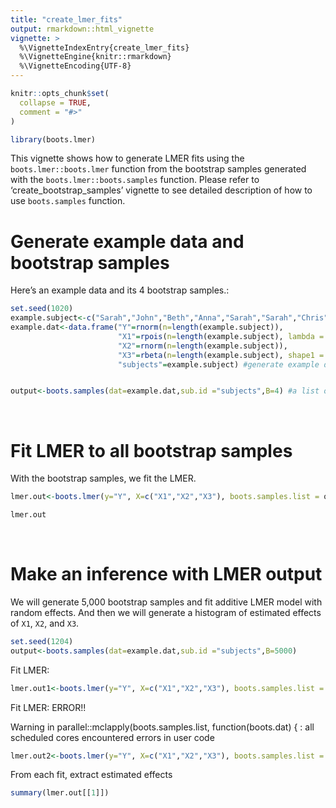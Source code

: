 ```yaml
---
title: "create_lmer_fits"
output: rmarkdown::html_vignette
vignette: >
  %\VignetteIndexEntry{create_lmer_fits}
  %\VignetteEngine{knitr::rmarkdown}
  %\VignetteEncoding{UTF-8}
---
```


```r
knitr::opts_chunk$set(
  collapse = TRUE,
  comment = "#>"
)

```

```r
library(boots.lmer)
```

This vignette shows how to generate LMER fits using the `boots.lmer::boots.lmer` function from the bootstrap samples generated with the `boots.lmer::boots.samples` function. Please refer to 'create_bootstrap_samples' vignette to see detailed description of how to use `boots.samples` function.

# Generate example data and bootstrap samples

Here's an example data and its 4 bootstrap samples.:
```r
set.seed(1020)
example.subject<-c("Sarah","John","Beth","Anna","Sarah","Sarah","Chris","Blake","John","Anna")
example.dat<-data.frame("Y"=rnorm(n=length(example.subject)),
                        "X1"=rpois(n=length(example.subject), lambda = 3),
                        "X2"=rnorm(n=length(example.subject)),
                        "X3"=rbeta(n=length(example.subject), shape1 = 3, shape2 = 0.5),
                        "subjects"=example.subject) #generate example data


output<-boots.samples(dat=example.dat,sub.id ="subjects",B=4) #a list of 4 bootstrap samples 

```


<br>

# Fit LMER to all bootstrap samples

With the bootstrap samples, we fit the LMER.
```r
lmer.out<-boots.lmer(y="Y", X=c("X1","X2","X3"), boots.samples.list = output)

lmer.out
```



<br>

# Make an inference with LMER output

We will generate 5,000 bootstrap samples and fit additive LMER model with random effects. And then we will generate a histogram of estimated effects of `X1`, `X2`, and `X3`.

```r
set.seed(1204)
output<-boots.samples(dat=example.dat,sub.id ="subjects",B=5000)

```


Fit LMER: 

```r
lmer.out1<-boots.lmer(y="Y", X=c("X1","X2","X3"), boots.samples.list = output[[100]])
```

Fit LMER: ERROR!!

Warning in parallel::mclapply(boots.samples.list, function(boots.dat) { :
  all scheduled cores encountered errors in user code

```r
lmer.out2<-boots.lmer(y="Y", X=c("X1","X2","X3"), boots.samples.list = output[1:100])
```

From each fit, extract estimated effects

```r
summary(lmer.out[[1]])
```



